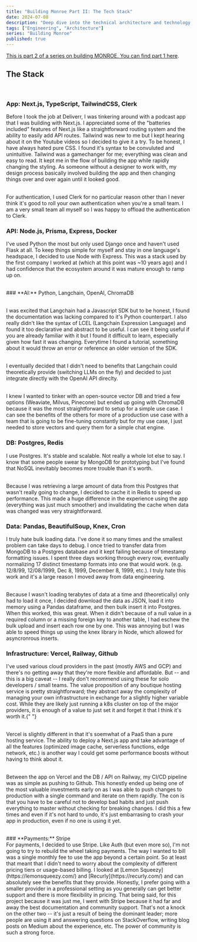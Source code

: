 ```yaml
---
title: "Building Monroe Part II: The Tech Stack"
date: 2024-07-08
description: "Deep dive into the technical architecture and technology choices behind Monroe."
tags: ["Engineering", "Architecture"]
series: "Building Monroe"
published: true
---
```

[This is part 2 of a series on building MONROE. You can find part 1 here](/blog/building_monroe/part_1).
<br />

## The Stack

<br />

### **App:** Next.js, TypeScript, TailwindCSS, Clerk

Before I took the job at Deliverr, I was tinkering around with a podcast app that
I was building with Next.js. I appreciated some of the "batteries included" features
of Next.js like a straightforward routing system and the ability to easily add API
routes. Tailwind was new to me but I kept hearing about it on the Youtube videos
so I decided to give it a try. To be honest, I have always hated pure CSS. I found
it's syntax to be convuluted and unintuitive. Tailwind was a gamechanger for me;
everything was clean and easy to read. It kept me in the flow of building the app
while rapidly changing the styling. As someone without a designer to work with, my
design process basically involved building the app and then changing things over
and over again until it looked good.

<br />
For authentication, I used Clerk for no particular reason other than I never think
it's good to roll your own authentication when you're a small team. I am a very small
team all myself so I was happy to offload the authentication to Clerk.
<br />

### **API:** Node.js, Prisma, Express, Docker

I've used Python the most but only used Django once and haven't used Flask at all.
To keep things simple for myself and stay in one language's headspace, I decided
to use Node with Express. This was a stack used by the first company I worked at
(which at this point was ~10 years ago) and I had confidence that the ecosystem around
it was mature enough to ramp up on.

<br />
### **AI:** Python, Langchain, OpenAI, ChromaDB

<br />I was excited that Langchain had a Javascript SDK but to be honest, I
found the documentation was lacking compared to it's Python counterpart. I also
really didn't like the syntax of LCEL (Langchain Expression Language) and found
it too declarative and abstract to be useful. I can see it being useful if you
are already familiar with it but I found it difficult to learn, especially given
how fast it was changing. Everytime I found a tutorial, something about it would
throw an error or reference an older version of the SDK.

<br />I eventually decided that I didn't need to benefits that Langchain could
theoretically provide (switching LLMs on the fly) and decided to just integrate
directly with the OpenAI API direclty.

<br />I knew I wanted to tinker with an open-source vector DB and tried a few
options (Weaviate, Milvus, Pinecone) but ended up going with ChromaDB because it
was the most straightforward to setup for a simple use case. I can see the
benefits of the others for more of a production use case with a team that is
going to be fine-tuning constantly but for my use case, I just needed to store
vectors and query them for a simple chat engine.
<br />

### **DB:** Postgres, Redis

I use Postgres. It's stable and scalable. Not really a whole lot else to
say. I know that some people swear by MongoDB for prototyping but I've found
that NoSQL inevitably becomes more trouble than it's worth.

<br /> Because I was retrieving a large amount of data from this Postgres that
wasn't really going to change, I decided to cache it in Redis to speed up
performance. This made a huge difference in the experience using the app
(everything was just much smoother) and invalidating the cache when data was
changed was very straightforward.
<br />

### **Data:** Pandas, BeautifulSoup, Knex, Cron

I truly hate bulk loading data. I've done it so many times and the smallest
problem can take days to debug. I once tried to transfer data from MongoDB to a Postgres
database and it kept failing because of timestamp formatting issues. I spent three
days working through every row, eventually normalizing 17 distinct timestamp formats
into one that would work. (e.g. 12/8/99, 12/08/1999, Dec 8, 1999, December 8, 1999,
etc.). I truly hate this work and it's a large reason I moved away from data engineering.

<br />
Because I wasn't loading terabytes of data at a time and (theoretically) only had
to load it once, I decided download the data as JSON, load it into memory using a
Pandas dataframe, and then bulk insert it into Postgres. When this worked, this was
great. When it didn't because of a null value in a required column or a missing foreign
key to another table, I had eschew the bulk upload and insert each row one by one.
This was annoying but I was able to speed things up using the knex library in Node,
which allowed for asyncronrous inserts.

<br />

### **Infrastructure:** Vercel, Railway, Github

I've used various cloud providers in the past (mostly AWS and GCP) and there's no
getting away that they're more flexible and affordable. But -- and this is a big
caveat -- I really don't recommend using these for solo developers / small teams.
The value proposition of any boutique hosting service is pretty straightforward;
they abstract away the complexity of managing your own infrastructure in exchange
for a slightly higher variable cost. While they are likely just running a k8s cluster
on top of the major providers, it is enough of a value to just set it and forget
it that I think it's worth it.{" "}

<br /> Vercel is slightly different in that it's soemwhat of a PaaS than a pure
hosting service. The ability to deploy a Next.js app and take advantage of all
the features (optimized image cache, serverless functions, edge network, etc.)
is another way I could get some performance boosts without having to think about
it.

<br /> Between the app on Vercel and the DB / API on Railway, my CI/CD pipeline
was as simple as pushing to Github. This honestly ended up being one of the most
valuable investments early on as I was able to push changes to production with a
single command and iterate on them rapidly. The con is that you have to be
careful not to develop bad habits and just push everything to master without
checking for breaking changes. I did this a few times and even if it's not hard
to undo, it's just embarrasing to crash your app in production, even if no one
is using it yet.

<br />
### **Payments:** Stripe
<br />
For payments, I decided to use Stripe. Like Auth (but even more so), I'm not going
to try to rebuild the wheel taking payments. The way I wanted to bill was a single
monthly fee to use the app beyond a certain point. So at least that meant that I
didn't need to worry about the complexity of different pricing tiers or usage-based
billing. I looked at [Lemon Squeezy](https://lemonsqueezy.com/) and [Recurly](https://recurly.com/)
and can absolutely see the benefits that they provide. Honestly, I prefer going with
a smaller provider in a professional setting as you generally can get better support
and there is more flexibility in pricing. That being said, for this project because
it was just me, I went with Stripe because it had far and away the best documentation
and community support. That's not a knock on the other two -- it's just a result
of being the dominant leader; more people are using it and answering questions on
StackOverflow, writing blog posts on Medium about the experience, etc. The power
of community is such a strong force.
